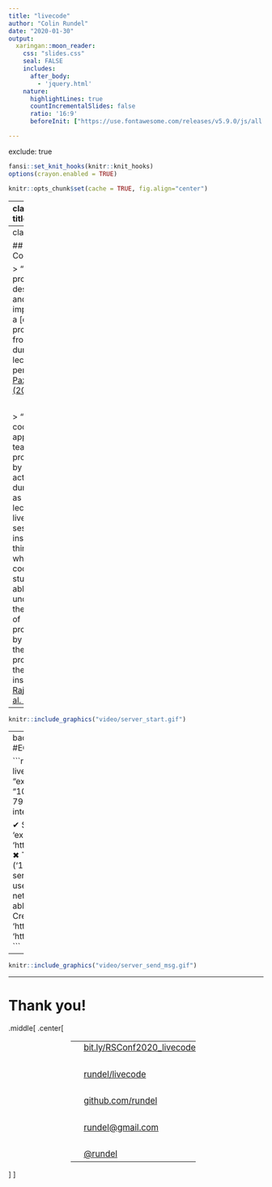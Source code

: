 ```yaml
---
title: "livecode"
author: "Colin Rundel"
date: "2020-01-30"
output:
  xaringan::moon_reader:
    css: "slides.css"
    seal: FALSE
    includes:
      after_body:
        - 'jquery.html'
    nature:
      highlightLines: true
      countIncrementalSlides: false
      ratio: '16:9'
      beforeInit: ["https://use.fontawesome.com/releases/v5.9.0/js/all.js"]

---
```

exclude: true

```r
fansi::set_knit_hooks(knitr::knit_hooks)
options(crayon.enabled = TRUE)

knitr::opts_chunk$set(cache = TRUE, fig.align="center")
```

---
class: title_bg

.title[
livecode
]

.subtitle[
broadcast your live coding sessions from and to RStudio
]


.conference[
.name[
RStudioConf 2020 &middot; San Francisco
]
.bitly[
[bit.ly/RSConf2020_livecode](http://bit.ly/RSConf2020_livecode)
]
]

.author[
.name[
Colin Rundel
]
.school[
Univ of Edinburgh &middot;
Duke Univ
]
]

---
class: text

## Live Coding

> "the process of designing and implementing a [coding] project in front of class during lecture period" - [Paxton (2002)](https://dl.acm.org/citation.cfm?id=771332)

<br/>

> "Live-coding is an approach to teaching programming by writing actual code during class as part of the lectures. In a live-coding session, the instructor thinks aloud while writing code and the students are able to understand the process of programming by observing the thought processes of the instructor." - [Raj, et al. (2018)](http://pages.cs.wisc.edu/~gerald/papers/LiveCoding.pdf)

---

```r
knitr::include_graphics("video/server_start.gif")
```

---
background-color: #ECECEC

```r
> s = livecode::serve_file(
    file = "example.R",
    ip = "10.20.58.39", port = 7982,
    auto_save = TRUE, 
    interval = 2,
    bitly = TRUE
)

✔ Started sharing 'example.R' at 'http://10.20.58.39:7982'.
✖ The current ip address ('10.20.58.39') for the server 
  is private, only users on the same local network are 
  likely to be able to connect.
✔ Created bitlink 'http://bit.ly/2t86w0o' for 
  'http://10.20.58.39:7982'.
```

---

```r
knitr::include_graphics("video/server_send_msg.gif")
```

---

# Thank you!

.middle[ .center[

<div style="width: 98%">
<table class="contact" style="text-align: left; font-size: 120%; margin-left:auto; margin-right:auto; width:50%;">
<tbody>
<tr>
  <td style="vertical-align: middle;"> <i class="far fa-file-powerpoint fa-fw fa-2x"></i> </td>
  <td> 
      <a href="http://bit.ly/RSConf2020_livecode">bit.ly/RSConf2020_livecode</a>
  </td>
</tr>
<tr><td><br/></td></tr>
<tr>
  <td style="vertical-align: middle;"> <i class="fas fa-box fa-fw fa-2x"></i> </td>
  <td> 
    <a href="https://github.com/rundel/livecode">rundel/livecode</a> <br/>
  </td>
</tr>
<tr><td><br/></td></tr>
<tr>
  <td style="vertical-align: middle;"> <i class="fab fa-github-square fa-fw fa-2x"></i> </td>
  <td> 
    <a href="https://github.com/rundel">github.com/rundel</a>
  </td>
</tr>
<tr><td><br/></td></tr>
<tr>
  <td style="vertical-align: middle;"> <i class="fas fa-envelope fa-fw fa-2x"></i> </td>
  <td> 
    <a href="mailto:rundel@gmail.com">rundel@gmail.com</a>
  </td>
</tr>
<tr><td><br/></td></tr>
<tr>
  <td style="vertical-align: middle;"> <i class="fab fa-twitter-square fa-fw fa-2x"></i> </td>
  <td> 
    <a href="https://twitter.com/rundel">@rundel</a>
  </td>
</tr>
</tbody>
</table>
</div>
] ]
